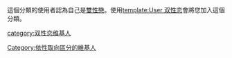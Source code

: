 這個分類的使用者認為自己是[[雙性戀|雙性戀]]。使用[[template:User_双性恋|template:User 双性恋]]會將您加入這個分類。

[[category:双性恋维基人|category:双性恋维基人]]
[[Category:依性取向區分的維基人|Category:依性取向區分的維基人]]